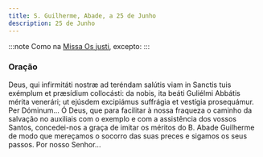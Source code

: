 ```yaml
---
title: S. Guilherme, Abade, a 25 de Junho
description: 25 de Junho
---
```


:::note
Como na [Missa Os justi](/missal/comum/16abades), excepto:
:::

### Oração

<div class="side-by-side not-content">
  <span>
    Deus, qui infirmitáti nostræ ad teréndam salútis viam in Sanctis tuis
    exémplum et præsídium collocásti: da nobis, ita beáti Guliélmi Abbátis
    mérita venerári; ut ejúsdem excipiámus suffrágia et vestígia prosequámur.
    Per Dóminum...
  </span>
  <span>
    Ó Deus, que para facilitar à nossa fraqueza o caminho da salvação no
    auxiliais com o exemplo e com a assistência dos vossos Santos, concedei-nos
    a graça de imitar os méritos do B. Abade Guilherme de modo que mereçamos o
    socorro das suas preces e sigamos os seus passos. Por nosso Senhor...
  </span>
</div>
